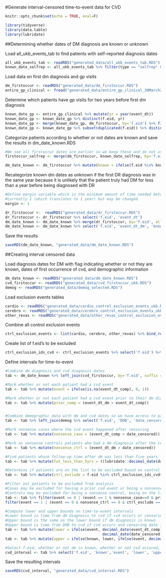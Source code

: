 #Generate interval-censored time-to-event data for CVD


```r
knitr::opts_chunk$set(echo = TRUE, eval=F)
```

```r
library(tidyverse)
library(data.table)
library(lubridate)
```

##Determining whether dates of DM diagnosis are known or unknown

Load all_ukb_events_tab to find patients with self-reported diagnosis dates
```r
all_ukb_events_tab <- readRDS("generated_data/all_ukb_events_tab.RDS")
known_date_selfrep <- all_ukb_events_tab %>% filter(type == "selfrep" & key %in% c('1220', '1222', '1223')) %>% select(f.eid, event_dt)
```

Load data on first dm diagnosis and gp visits
```r
dm_firstoccur <- readRDS("generated_data/dm_firstoccur.RDS")
entire_gp_clinical <- fread("generated_data/entire_gp_clinical_30March2021_formatted.txt", select = c('f.eid', 'event_dt'))
```

Determine which patients have gp visits for two years before first dm diagnosis
```r
known_date_gp <- entire_gp_clinical %>% mutate(yr = year(event_dt)) 
known_date_gp <- known_date_gp %>% distinct(f.eid, yr)
known_date_gp <- merge(known_date_gp, dm_firstoccur, by='f.eid') %>% filter(year(event_dt)-1==yr | year(event_dt)-2==yr)
known_date_gp <- known_date_gp %>% subset(duplicated(f.eid)) %>% distinct(f.eid, event_dt)
```

Categorize patients according to whether or not dates are known and save the results in dm_date_known.RDS
```r
#We see all firstoccur dates are earlier so we keep these and do not use the later, self-reported dates
firstoccur_selfrep <- merge(dm_firstoccur, known_date_selfrep, by='f.eid')

dm_date_known <- dm_firstoccur %>% mutate(known = ifelse(f.eid %in% known_date_selfrep$f.eid | f.eid %in% known_date_gp$f.eid,1,0))
```

Recategorize known dm dates as unknown if the first DR diagnosis was in the same year because it is unlikely that the patient truly had DM for less than a year before being diagnosed with DR
```r
#Define margin variable which is the minimum amount of time needed between dm and dr diagnoses to allow that dm is still known
#currently 1 (which translates to 1 year) but may be changed
margin <- 1

dr_firstoccur <-  readRDS("generated_data/dr_firstoccur.RDS")
dr_firstoccur <- dr_firstoccur %>% select('f.eid', 'event_dt')
dm_date_known <- dm_date_known %>% merge(dr_firstoccur, by='f.eid', all.x=T,suffix = c('_dm', '_dr')) %>% mutate(known = ifelse(decimal_date(event_dt_dr)-decimal_date(event_dt_dm)>=margin | is.na(event_dt_dr),known,0)) 
dm_date_known <- dm_date_known %>% select('f.eid', 'event_dt_dm', 'known') %>% rename('event_dt'='event_dt_dm')
```

Save the results
```r
saveRDS(dm_date_known, "generated_data/dm_date_known.RDS")
```

##Creating interval censored data

Load diagnosis dates for DM with flag indicating whether or not they are known, dates of first occurrence of cvd, and demographic information 
```r
dm_date_known <- readRDS("generated_data/dm_date_known.RDS")
cvd_firstoccur <- readRDS("generated_data/cvd_firstoccur_ukb.RDS")
demog <- readRDS("generated_data/demog_selected.RDS")
```

Load exclusion events tables
```r
cardio <- readRDS("generated_data/cardio_control_exclusion_events_ukb.RDS")
cerebro <- readRDS("generated_data/cerebro_control_exclusion_events_ukb.RDS")
other_revas <- readRDS("generated_data/other_revas_control_exclusion_events_ukb.RDS")
```

Combine all control exclusion events
```r
ctrl_exclusion_events <- list(cardio, cerebro, other_revas) %>% bind_rows()
```

Create list of f.eid's to be excluded
```r
ctrl_exclusion_ids_cvd <- ctrl_exclusion_events %>% select('f.eid') %>% unique
```

Define intervals for time-to-event 
```r
#Combine dm diagnosis and cvd diagnosis dates
tab <- dm_date_known %>% left_join(cvd_firstoccur, by='f.eid', suffix = c('_dm', '_comp'))

#Mark whether or not each patient had a cvd event
tab <- tab %>% mutate(event = ifelse(is.na(event_dt_comp), 0, 1))

#Mark whether or not each patient had a cvd event prior to their dm diagnosis
tab <- tab %>% mutate(prior_comp = (event_dt_dm > event_dt_comp))


#Combine demographic data with dm and cvd dates so we have access to patient's DOB and censoring date
tab <- tab %>% left_join(demog %>% select('f.eid', 'DOB', 'date_censored'), by='f.eid')

#Mark nonsense cases where the cvd event happened after censoring
tab <- tab %>% mutate(nonsense_case = (event_dt_comp > date_censored))

#Mark as nonsense controls patients who had a dm diagnosis after the censoring date
tab <- tab %>% mutate(nonsense_ctrl = (event_dt_dm > date_censored))

#Find patients whose follow-up time after dm was less than five years
tab <- tab %>% mutate(fut_less_than_5yrs = ((lubridate::decimal_date(date_censored) - lubridate::decimal_date(event_dt_dm) < 5)))

#Determine if patients are on the list to be excluded based on control exclusion events
tab <- tab %>% mutate(ctrl_exclude = f.eid %in% ctrl_exclusion_ids_cvd$f.eid)

#Filter out patients to be excluded from analysis
#Cases may be excluded for having a prior cvd event or being a nonsense case
#Controls may be excluded for being a nonsense control, being on the list of patients to exclude based on control exclusion events, or having a follow-up time less than 5 years
tab <- tab %>% filter(event == 0 | (event == 1 & nonsense_case==0 & prior_comp==0)) %>%
filter(event == 1 | (event == 0 & nonsense_ctrl == 0 & ctrl_exclude == 0 & fut_less_than_5yrs == 0))

#Compute lower and upper bounds on time-to-event intervals
#Lower bound is time from dm diagnosis to cvd if cvd occurs or censoring date if cvd does not occur
#Upper bound is the same as the lower bound if dm diagnosis is known
#Upper bound is time from DOB to cvd if cvd occurs and censoring date if cvd does not occur
tab <- tab %>% mutate(lower = ifelse(event, decimal_date(event_dt_comp)-decimal_date(event_dt_dm), 
                                            decimal_date(date_censored)-decimal_date(event_dt_dm)))
tab <- tab %>% mutate(upper = ifelse(known, lower, ifelse(event, decimal_date(event_dt_comp)-decimal_date(DOB), decimal_date(date_censored)-decimal_date(DOB))))

#Select f.eid, whether or not dm is known, whether or not cvd occured, and the lower and upper bounds on time-to-event 
cvd_interval <- tab %>% select('f.eid', 'known','event', 'lower', 'upper')
```
Save the resulting intervals
```r
saveRDS(cvd_interval, "generated_data/cvd_interval.RDS")
```




